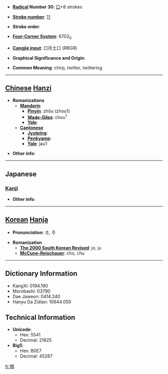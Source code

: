 * '''[[Wiktionary:Chinese radical index| Radical]] Number 30''': [[Wiktionary:Chinese radical index 口|口]]+8 strokes

* '''[[Wiktionary:Chinese total strokes index|Stroke number]]''': [[Wiktionary:Chinese total strokes index 11|11]]

* '''Stroke order''': 

* '''[[Wiktionary:Chinese four corner index|Four-Corner System]]''': 6702<sub>0</sub>

* '''[[Wiktionary:Chinese Cangjie index|Cangjie input]]''': 口月土口 (RBGR)

* '''Graphical Significance and Origin''': 

* '''Common Meaning''': chirp, twitter, twittering

----

== [[Chinese]] [[Hanzi]] ==

* '''Romanizations'''
** '''[[Mandarin]]'''
*** '''[[Pinyin]]''': zhōu (zhou1)
*** '''[[Wade-Giles]]''': chou<sup>1</sup>
*** '''[[Yale]]''': 
** '''[[Cantonese]]'''
*** '''[[Jyutping]]''':
*** '''[[Penkyamp]]''': 
*** '''[[Yale]]''': jau1

* '''Other info''': 

----

==Japanese==
===[[Kanji]]===
{{kanji|on readings=[[とう]] (tō), [[ちょう]] (chō), [[ちゅう]] (chū), [[しゅう]] (shū)|kun readings=[[たわむれる]] (tawamureru)}}

* '''Other info''':  

----

== [[Korean]] [[Hanja]] ==

* '''Pronunciation''': 조, 주

* '''Romanization'''
** '''[[The 2000 South Korean Revised Romanization|The 2000 South Korean Revised]]''': jo, ju
** '''[[McCune-Reischauer]]''': cho, chu

----

== Dictionary Information ==

* KangXi: 0194.190
* Morobashi: 03790
* Dae Jaweon: 0414.240
* Hanyu Da Zidian: 10644.050

== Technical Information ==

* '''Unicode''':
** Hex: 5541
** Decimal: 21825
* '''Big5''':
** Hex: B0E7
** Decimal: 45287

[[fr:啁]]